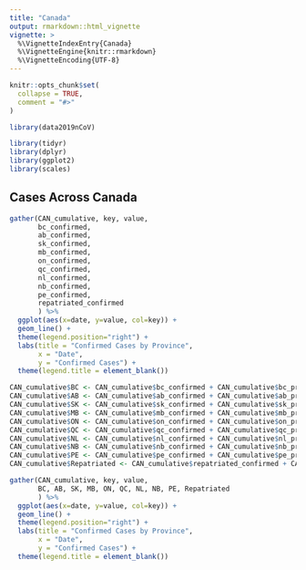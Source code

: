 ```yaml
---
title: "Canada"
output: rmarkdown::html_vignette
vignette: >
  %\VignetteIndexEntry{Canada}
  %\VignetteEngine{knitr::rmarkdown}
  %\VignetteEncoding{UTF-8}
---
```


```r
knitr::opts_chunk$set(
  collapse = TRUE,
  comment = "#>"
)
```

```r
library(data2019nCoV)

library(tidyr)
library(dplyr)
library(ggplot2)
library(scales)
```

## Cases Across Canada

```r

gather(CAN_cumulative, key, value, 
       bc_confirmed,
       ab_confirmed,
       sk_confirmed,
       mb_confirmed,
       on_confirmed,
       qc_confirmed,
       nl_confirmed,
       nb_confirmed,
       pe_confirmed,
       repatriated_confirmed
       ) %>%
  ggplot(aes(x=date, y=value, col=key)) +
  geom_line() +
  theme(legend.position="right") +
  labs(title = "Confirmed Cases by Province",
       x = "Date", 
       y = "Confirmed Cases") +
  theme(legend.title = element_blank())

CAN_cumulative$BC <- CAN_cumulative$bc_confirmed + CAN_cumulative$bc_probable
CAN_cumulative$AB <- CAN_cumulative$ab_confirmed + CAN_cumulative$ab_probable
CAN_cumulative$SK <- CAN_cumulative$sk_confirmed + CAN_cumulative$sk_probable
CAN_cumulative$MB <- CAN_cumulative$mb_confirmed + CAN_cumulative$mb_probable
CAN_cumulative$ON <- CAN_cumulative$on_confirmed + CAN_cumulative$on_probable
CAN_cumulative$QC <- CAN_cumulative$qc_confirmed + CAN_cumulative$qc_probable
CAN_cumulative$NL <- CAN_cumulative$nl_confirmed + CAN_cumulative$nl_probable
CAN_cumulative$NB <- CAN_cumulative$nb_confirmed + CAN_cumulative$nb_probable
CAN_cumulative$PE <- CAN_cumulative$pe_confirmed + CAN_cumulative$pe_probable
CAN_cumulative$Repatriated <- CAN_cumulative$repatriated_confirmed + CAN_cumulative$repatriated_probable

gather(CAN_cumulative, key, value, 
       BC, AB, SK, MB, ON, QC, NL, NB, PE, Repatriated
       ) %>%
  ggplot(aes(x=date, y=value, col=key)) +
  geom_line() +
  theme(legend.position="right") +
  labs(title = "Confirmed Cases by Province",
       x = "Date", 
       y = "Confirmed Cases") +
  theme(legend.title = element_blank())

```
